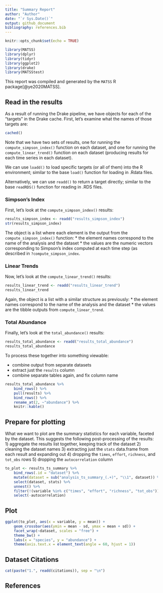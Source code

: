 ```yaml
---
title: "Summary Report"
author: "Author"
date: "`r Sys.Date()`"
output: github_document
bibliography: references.bib
---
```


```r
knitr::opts_chunk$set(echo = TRUE)

library(MATSS)
library(dplyr)
library(tidyr)
library(ggplot2)
library(drake)
library(MATSStest)
```

This report was compiled and generated by the `MATSS` R package[@ye2020MATSS]. 

## Read in the results

As a result of running the Drake pipeline, we have objects for each of the "targets" in the Drake cache. First, let's examine what the names of those targets are:

```r
cached()
```

Note that we have two sets of results, one for running the `compute_simpson_index()` function on each dataset, and one for running the `compute_linear_trend()` function on each dataset (producing results for each time series in each dataset).

We can use `loadd()` to load specific targets (or all of them) into the R environment; similar to the base `load()` function for loading in .Rdata files.

Alternatively, we can use `readd()` to return a target directly; similar to the base `readRDS()` function for reading in .RDS files.

### Simpson's Index

First, let's look at the `compute_simpson_index()` results:

```r
results_simpson_index <- readd("results_simpson_index")
str(results_simpson_index)
```

The object is a list where each element is the output from the `compute_simpson_index()` function:
* the element names correspond to the name of the analysis and the dataset
* the values are the numeric vectors corresponding to Simpson's index computed at each time step (as described in `?compute_simpson_index`.

### Linear Trends

Now, let's look at the `compute_linear_trend()` results:

```r
results_linear_trend <- readd("results_linear_trend")
results_linear_trend
```

Again, the object is a list with a similar structure as previously:
* the element names correspond to the name of the analysis and the dataset
* the values are the tibble outputs from `compute_linear_trend`.

### Total Abundance

Finally, let's look at the `total_abundance()` results:

```r
results_total_abundance <- readd("results_total_abundance")
results_total_abundance
```

To process these together into something viewable:

* combine output from separate datasets
* extract just the `results` column
* combine separate tables again, and fix column name

```r
results_total_abundance %>%
    bind_rows() %>%
    pull(results) %>%
    bind_rows() %>%
    rename_at(2, ~"abundance") %>%
    knitr::kable()
```

## Prepare for plotting

What we want to plot are the summary statistics for each variable, faceted by the dataset. This suggests the following post-processing of the results:
1) aggregate the results list together, keeping track of the dataset
2) cleaning the dataset names
3) extracting just the `stats` data.frame from each result and expanding out
4) dropping the `times`, `effort`, `richness`, and `tot_obs` rows
5) dropping the `autocorrelation` column

```r
to_plot <- results_ts_summary %>%
    bind_rows(.id = "dataset") %>%
    mutate(dataset = sub("analysis_ts_summary_(.+)", "\\1", dataset)) %>%
    select(dataset, stats) %>%
    unnest() %>%
    filter(!(variable %in% c("times", "effort", "richness", "tot_obs"))) %>%
    select(-autocorrelation)
```

## Plot

```r
ggplot(to_plot, aes(x = variable, y = mean)) + 
    geom_crossbar(aes(ymin = mean - sd, ymax = mean + sd)) + 
    facet_wrap(~dataset, scales = "free") + 
    theme_bw() + 
    labs(x = "species", y = "abundance") + 
    theme(axis.text.x = element_text(angle = 60, hjust = 1))
```

## Dataset Citations

```r
cat(paste("1.", readd(citations)), sep = "\n")
```

## References
